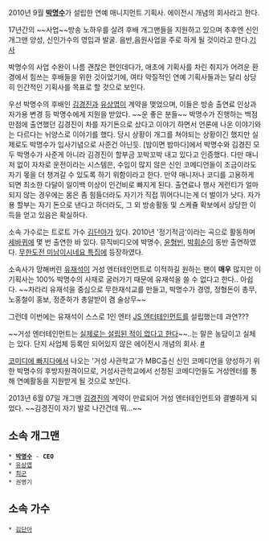 2010년 9월 '''[[박명수]]'''가 설립한 연예 매니지먼트 기획사. 에이전시 개념의 회사라고 한다.

17년간의 ~~사업~~방송 노하우를 살려 후배 개그맨들을 지원하고 있으며 추후엔 신인 개그맨 양성, 신인가수의 영입과 발굴. 음반,음원사업을 주로 하게 될 것이라고 한다.[http://www.kyeongin.com/news/articleView.html?idxno=534310 기사]

박명수의 사업 수완이 나름 괜찮은 편인데다가, 애초에 기획사를 차린 취지가 어려운 환경에서 힘쓰는 후배들을 위한 것이었기에, 여타 악질적인 연예 기획사들과는 달리 상당히 인간적인 기획사를 목표로 할 것으로 보인다. 

우선 박명수의 후배인 [[김경진]]과 [[유상엽]]이 계약을 맺었으며, 이들은 방송 출연료 인상과 자가용 변경 등 박명수에게 지원을 받았다. ~~운 좋은 분들~~ 박명수가 진행하는 백점만점에 출연했던 김경진이 차를 자기돈으로 샀다고 이야기 하면서 언론에 나온 이야기와는 다르다는 뉘양스로 이야기를 했다. 당시 상황이 개그를 쳐야되는 상황이긴 했지만 실제로도 박명수가 입사기념으로 사준건 아닌듯. [밤이면 밤마다]에서 박명수와 김경진 모두 박명수가 사준게 아니라 김경진이 할부금 꼬박꼬박 내고 있다고 인증했다. 
다만 매니저 없이 자차로 운전이라는 시스템은, 수입이 많지 않은 신인 코메디언들이 조금이라도 자기 몫을 더 챙겨갈 수 있도록 하기 위함이라고 한다. 만약 매니저나 코디를 고용하게 되면 최소한 다달이 일이백 이상이 인건비로 빠지게 된다. 출연료나 행사 게런티가 얼마 되지 않는 경우에는 몸은 좀 힘들더라도 자기가 직접 뛰어다니는게 더 벌이가 낫다. 자가용 할부는 자기 돈으로 낸다고 하더라도, 그 외 방송활동 및 스케쥴 확보에서 상당한 이득을 얻고 있음은 확실하다.

소속 가수로는 트로트 가수 [[김단아]]가 있다. 2010년 '정기적금'이라는 곡으로 활동하며 [[세바퀴]]에 몇 번 출연한 바 있다. 뮤직비디오에 박명수, [[윤형빈]], [[박휘순]]이 동반 출연하였다. [[무한도전 미남이시네요 특집]]에 등장하였다.

소속사가 망해버린 [[유재석]]이 거성 엔터테인먼트로 이적하길 원하는 팬이 '''매우''' 많지만 이 기획사는 100% 박명수의 사재로 굴러가기 때문에 유재석을 쓸 수 없다고 한다.. 아쉽다. ~~차라리 유재석을 중심으로 무한재석교를 만들고, 박명수가 경영, 정형돈이 총무, 노홍철이 홍보, 정준하가 총알받이 겸 술상무~~

그런데 이번에는 유재석이 스스로 1인 엔터 [[JS 엔터테인먼트]]를 설립했는데 과연???

~~거성 엔터테인먼트는 [http://media.daum.net/entertain/enews/view?cateid=1032&newsid=20110921173715311&p=tvreport&t__nil_enter=downtxt&nil_id=4 실제로는 설립된 적이 없다고 한다]~~..는 말은 농담이고 실체는 있다. 단지 사업체 등록만 되어있지 않은 에이전시 개념의 회사. [http://news.naver.com/main/hotissue/read.nhn?mid=hot&sid1=106&cid=307105&iid=10970707&oid=108&aid=0002099698&ptype=011 #]

[[코미디에 빠지다]]에서 나오는 '거성 사관학교'가 MBC출신 신인 코메디언을 양성하기 위한 박명수의 후방지원격이므로, 거성사관학교에서 선정된 코메디언들도 거성엔터를 통해 연예활동을 지원받게 될 것으로 보인다.

2013년 6월 07일 개그맨 [[김경진]]의 계약이 만료되어 거성 엔터테인먼트와 결별하게 되었다. ~~김경진이 자기 발로 나간건데 뭐...~~
== 소속 개그맨 ==
 * '''[[박명수]]''' - '''CEO'''
 * [[유상엽]]
 * [[최군]]
 * 권영기
== 소속 가수 ==
 * [[김단아]]
